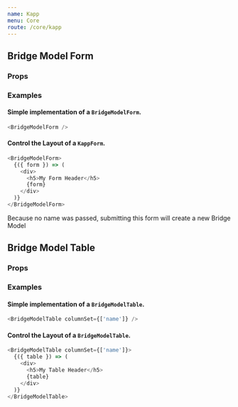 ```yaml
---
name: Kapp
menu: Core
route: /core/kapp
---
```



## Bridge Model Form

### Props

<Props of={BridgeModelForm} />

### Examples

#### Simple implementation of a `BridgeModelForm`.

```javascript
<BridgeModelForm />
```

#### Control the Layout of a `KappForm`.

```javascript
<BridgeModelForm>
  {({ form }) => (
    <div>
      <h5>My Form Header</h5>
      {form}
    </div>
  )}
</BridgeModelForm>
```

Because no name was passed, submitting this form will create a new Bridge Model

## Bridge Model Table

### Props

<Props of={BridgeModelTable} />

### Examples

#### Simple implementation of a `BridgeModelTable`.

```javascript
<BridgeModelTable columnSet={['name']} />
```

#### Control the Layout of a `BridgeModelTable`.

```javascript
<BridgeModelTable columnSet={['name']}>
  {({ table }) => (
    <div>
      <h5>My Table Header</h5>
      {table}
    </div>
  )}
</BridgeModelTable>
```
